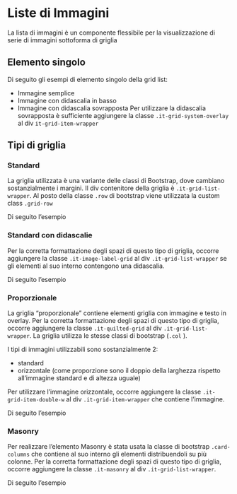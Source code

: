 
<Meta title='Documentazione/Organizzare i contenuti/Liste di Immagini' />

# Liste di Immagini

La lista di immagini è un componente flessibile per la visualizzazione di serie di immagini sottoforma di griglia

## Elemento singolo

Di seguito gli esempi di elemento singolo della grid list:
* Immagine semplice
* Immagine con didascalia in basso
* Immagine con didascalia sovrapposta
Per utilizzare la didascalia sovrapposta è sufficiente aggiungere la classe `.it-grid-system-overlay` al div `it-grid-item-wrapper`

<Canvas>
  <Story id='componenti-imagelist--elemento-singolo' />
</Canvas>

## Tipi di griglia

### Standard

La griglia utilizzata è una variante delle classi di Bootstrap, dove cambiano sostanzialmente i margini.
Il div contenitore della griglia è `.it-grid-list-wrapper`.
Al posto della classe `.row` di bootstrap viene utilizzata la custom class `.grid-row`

Di seguito l’esempio

<Canvas>
  <Story id='componenti-imagelist--griglia-standard' />
</Canvas>

### Standard con didascalie

Per la corretta formattazione degli spazi di questo tipo di griglia, occorre aggiungere la classe `.it-image-label-grid` al div `.it-grid-list-wrapper` se gli elementi al suo interno contengono una didascalia.

Di seguito l’esempio

<Canvas>
  <Story id='componenti-imagelist--standard-didascalie' />
</Canvas>

### Proporzionale

La griglia “proporzionale” contiene elementi griglia con immagine e testo in overlay.
Per la corretta formattazione degli spazi di questo tipo di griglia, occorre aggiungere la classe `.it-quilted-grid` al div `.it-grid-list-wrapper`. La griglia utilizza le stesse classi di bootstrap (`.col` ).

I tipi di immagini utilizzabili sono sostanzialmente 2:

* standard
* orizzontale (come proporzione sono il doppio della larghezza rispetto all’immagine standard e di altezza uguale)

Per utilizzare l’immagine orizzontale, occorre aggiungere la classe `.it-grid-item-double-w` al div `.it-grid-item-wrapper` che contiene l’immagine.

Di seguito l’esempio

<Canvas>
  <Story id='componenti-imagelist--proporzionale' />
</Canvas>

### Masonry

Per realizzare l’elemento Masonry è stata usata la classe di bootstrap `.card-columns` che contiene al suo interno gli elementi distribuendoli su più colonne. Per la corretta formattazione degli spazi di questo tipo di griglia, occorre aggiungere la classe `.it-masonry` al div `.it-grid-list-wrapper`.

Di seguito l’esempio

<Canvas>
  <Story id='componenti-imagelist--masonry' />
</Canvas>
